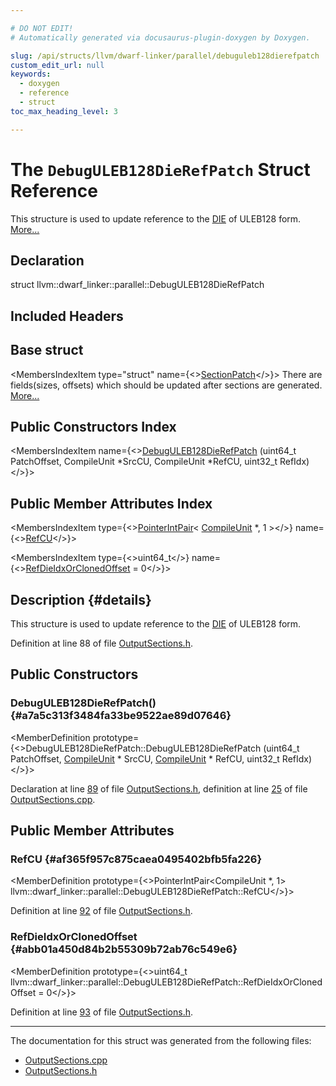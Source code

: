 ```yaml
---

# DO NOT EDIT!
# Automatically generated via docusaurus-plugin-doxygen by Doxygen.

slug: /api/structs/llvm/dwarf-linker/parallel/debuguleb128dierefpatch
custom_edit_url: null
keywords:
  - doxygen
  - reference
  - struct
toc_max_heading_level: 3

---
```





# The `DebugULEB128DieRefPatch` Struct Reference

<DoxygenPage pluginConfig={pluginConfig}>

This structure is used to update reference to the <a href="/docs/api/classes/llvm/die">DIE</a> of ULEB128 form. <a href="#details">More...</a>

## Declaration

<CodeBlock>struct llvm::dwarf_linker::parallel::DebugULEB128DieRefPatch</CodeBlock>

## Included Headers

<IncludesList>
<IncludesListItem
  filePath="DWARFLinker/Parallel/OutputSections.h"
  permalink="/docs/api/files/lib/lib/dwarflinker/lib/dwarflinker/parallel/outputsections-h"
  isLocal="true" />
</IncludesList>

## Base struct

<MembersIndex>

<MembersIndexItem
  type="struct"
  name={<><a href="/docs/api/structs/llvm/dwarf-linker/parallel/sectionpatch">SectionPatch</a></>}>
There are fields(sizes, offsets) which should be updated after sections are generated. <a href="/docs/api/structs/llvm/dwarf-linker/parallel/sectionpatch/#details">More...</a>
</MembersIndexItem>

</MembersIndex>

## Public Constructors Index

<MembersIndex>

<MembersIndexItem
  name={<><a href="#a7a5c313f3484fa33be9522ae89d07646">DebugULEB128DieRefPatch</a> (uint64&#95;t PatchOffset, CompileUnit &#42;SrcCU, CompileUnit &#42;RefCU, uint32&#95;t RefIdx)</>}>
</MembersIndexItem>

</MembersIndex>

## Public Member Attributes Index

<MembersIndex>

<MembersIndexItem
  type={<><a href="/docs/api/classes/llvm/pointerintpair">PointerIntPair</a>&lt; <a href="/docs/api/classes/llvm/dwarf-linker/parallel/compileunit">CompileUnit</a> &#42;, 1 &gt;</>}
  name={<><a href="#af365f957c875caea0495402bfb5fa226">RefCU</a></>}>
</MembersIndexItem>

<MembersIndexItem
  type={<>uint64&#95;t</>}
  name={<><a href="#abb01a450d84b2b55309b72ab76c549e6">RefDieIdxOrClonedOffset</a> = 0</>}>
</MembersIndexItem>

</MembersIndex>

## Description {#details}

This structure is used to update reference to the <a href="/docs/api/classes/llvm/die">DIE</a> of ULEB128 form.

Definition at line 88 of file <a href="/docs/api/files/lib/lib/dwarflinker/lib/dwarflinker/parallel/outputsections-h">OutputSections.h</a>.

<SectionDefinition>

## Public Constructors

### DebugULEB128DieRefPatch() {#a7a5c313f3484fa33be9522ae89d07646}

<MemberDefinition
  prototype={<>DebugULEB128DieRefPatch::DebugULEB128DieRefPatch (uint64&#95;t PatchOffset, <a href="/docs/api/classes/llvm/dwarf-linker/parallel/compileunit">CompileUnit</a> &#42; SrcCU, <a href="/docs/api/classes/llvm/dwarf-linker/parallel/compileunit">CompileUnit</a> &#42; RefCU, uint32&#95;t RefIdx)</>}>

Declaration at line <a href="/docs/api/files/lib/lib/dwarflinker/lib/dwarflinker/parallel/outputsections-h/#l00089">89</a> of file <a href="/docs/api/files/lib/lib/dwarflinker/lib/dwarflinker/parallel/outputsections-h">OutputSections.h</a>, definition at line <a href="/docs/api/files/lib/lib/dwarflinker/lib/dwarflinker/parallel/outputsections-cpp/#l00025">25</a> of file <a href="/docs/api/files/lib/lib/dwarflinker/lib/dwarflinker/parallel/outputsections-cpp">OutputSections.cpp</a>.
</MemberDefinition>

</SectionDefinition>

<SectionDefinition>

## Public Member Attributes

### RefCU {#af365f957c875caea0495402bfb5fa226}

<MemberDefinition
  prototype={<>PointerIntPair&lt;CompileUnit &#42;, 1&gt; llvm::dwarf&#95;linker::parallel::DebugULEB128DieRefPatch::RefCU</>}>

Definition at line <a href="/docs/api/files/lib/lib/dwarflinker/lib/dwarflinker/parallel/outputsections-h/#l00092">92</a> of file <a href="/docs/api/files/lib/lib/dwarflinker/lib/dwarflinker/parallel/outputsections-h">OutputSections.h</a>.
</MemberDefinition>

### RefDieIdxOrClonedOffset {#abb01a450d84b2b55309b72ab76c549e6}

<MemberDefinition
  prototype={<>uint64&#95;t llvm::dwarf&#95;linker::parallel::DebugULEB128DieRefPatch::RefDieIdxOrClonedOffset = 0</>}>

Definition at line <a href="/docs/api/files/lib/lib/dwarflinker/lib/dwarflinker/parallel/outputsections-h/#l00093">93</a> of file <a href="/docs/api/files/lib/lib/dwarflinker/lib/dwarflinker/parallel/outputsections-h">OutputSections.h</a>.
</MemberDefinition>

</SectionDefinition>

<hr/>

The documentation for this struct was generated from the following files:

<ul>
<li><a href="/docs/api/files/lib/lib/dwarflinker/lib/dwarflinker/parallel/outputsections-cpp">OutputSections.cpp</a></li>
<li><a href="/docs/api/files/lib/lib/dwarflinker/lib/dwarflinker/parallel/outputsections-h">OutputSections.h</a></li>
</ul>

</DoxygenPage>
